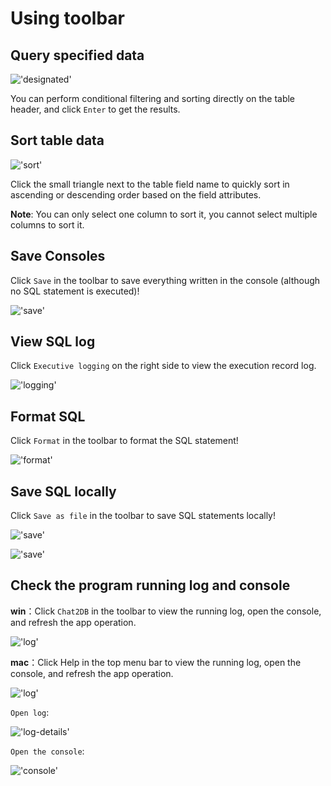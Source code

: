 # Using toolbar

## Query specified data
!['designated'](/image/connection-manage/designated.png)

You can perform conditional filtering and sorting directly on the table header, and click `Enter` to get the results.


## Sort table data

!['sort'](/image/connection-manage/sort_data.png)

Click the small triangle next to the table field name to quickly sort in ascending or descending order based on the field attributes.


**Note**: You can only select one column to sort it, you cannot select multiple columns to sort it.

## Save Consoles

Click `Save` in the toolbar to save everything written in the console (although no SQL statement is executed)!

!['save'](/image/connection-manage/save.png)


## View SQL log

Click `Executive logging` on the right side to view the execution record log.

!['logging'](/image/connection-manage/logging.png)

## Format SQL

Click `Format` in the toolbar to format the SQL statement!

!['format'](/image/connection-manage/format.png)

## Save SQL locally

Click `Save as file` in the toolbar to save SQL statements locally!

!['save'](/image/connection-manage/saveAsFile.png)

!['save'](/image/connection-manage/saveAsFile2.png)


## Check the program running log and console

**win**：Click `Chat2DB` in the toolbar to view the running log, open the console, and refresh the app operation.

!['log'](/image/connection-manage/log.png)

**mac**：Click Help in the top menu bar to view the running log, open the console, and refresh the app operation.

!['log'](/image/connection-manage/mac.png)

`Open log`:

!['log-details'](/image/connection-manage/log-details.png)

`Open the console`:

!['console'](/image/connection-manage/console.png)